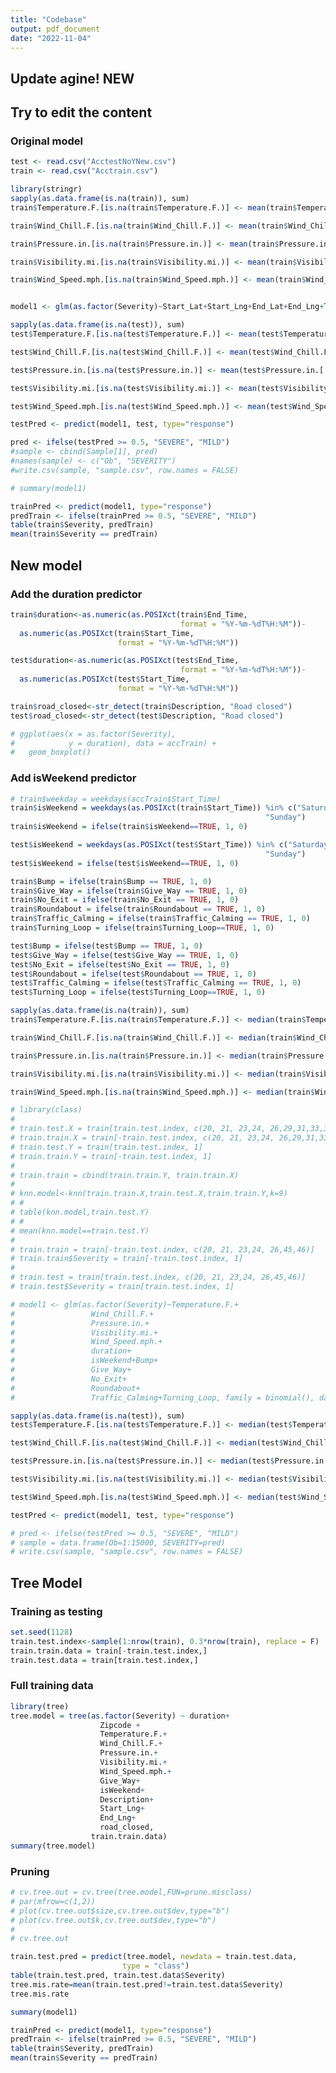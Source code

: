 ```yaml
---
title: "Codebase"
output: pdf_document
date: "2022-11-04"
---
```

## Update agine! NEW

## Try to edit the content

### Original model
```r
test <- read.csv("AcctestNoYNew.csv")
train <- read.csv("Acctrain.csv")
```

```r
library(stringr)
sapply(as.data.frame(is.na(train)), sum)
train$Temperature.F.[is.na(train$Temperature.F.)] <- mean(train$Temperature.F.[!is.na(train$Temperature.F.)])

train$Wind_Chill.F.[is.na(train$Wind_Chill.F.)] <- mean(train$Wind_Chill.F.[!is.na(train$Wind_Chill.F.)])

train$Pressure.in.[is.na(train$Pressure.in.)] <- mean(train$Pressure.in.[!is.na(train$Pressure.in.)])

train$Visibility.mi.[is.na(train$Visibility.mi.)] <- mean(train$Visibility.mi.[!is.na(train$Visibility.mi.)])

train$Wind_Speed.mph.[is.na(train$Wind_Speed.mph.)] <- mean(train$Wind_Speed.mph.[!is.na(train$Wind_Speed.mph.)])


model1 <- glm(as.factor(Severity)~Start_Lat+Start_Lng+End_Lat+End_Lng+Temperature.F.+Wind_Chill.F.+Pressure.in.+Visibility.mi.+Wind_Speed.mph., family = binomial(), data = train)

sapply(as.data.frame(is.na(test)), sum)
test$Temperature.F.[is.na(test$Temperature.F.)] <- mean(test$Temperature.F.[!is.na(test$Temperature.F.)])

test$Wind_Chill.F.[is.na(test$Wind_Chill.F.)] <- mean(test$Wind_Chill.F.[!is.na(test$Wind_Chill.F.)])

test$Pressure.in.[is.na(test$Pressure.in.)] <- mean(test$Pressure.in.[!is.na(test$Pressure.in.)])

test$Visibility.mi.[is.na(test$Visibility.mi.)] <- mean(test$Visibility.mi.[!is.na(test$Visibility.mi.)])

test$Wind_Speed.mph.[is.na(test$Wind_Speed.mph.)] <- mean(test$Wind_Speed.mph.[!is.na(test$Wind_Speed.mph.)])

testPred <- predict(model1, test, type="response")

pred <- ifelse(testPred >= 0.5, "SEVERE", "MILD")
#sample <- cbind(Sample[1], pred)
#names(sample) <- c("Ob", "SEVERITY")
#write.csv(sample, "sample.csv", row.names = FALSE)
```

```r
# summary(model1)
```

```r
trainPred <- predict(model1, type="response")
predTrain <- ifelse(trainPred >= 0.5, "SEVERE", "MILD")
table(train$Severity, predTrain)
mean(train$Severity == predTrain)
```


## New model

### Add the duration predictor
```r
train$duration<-as.numeric(as.POSIXct(train$End_Time,
                                      format = "%Y-%m-%dT%H:%M"))-
  as.numeric(as.POSIXct(train$Start_Time, 
                        format = "%Y-%m-%dT%H:%M"))

test$duration<-as.numeric(as.POSIXct(test$End_Time,
                                      format = "%Y-%m-%dT%H:%M"))-
  as.numeric(as.POSIXct(test$Start_Time, 
                        format = "%Y-%m-%dT%H:%M"))

train$road_closed<-str_detect(train$Description, "Road closed")
test$road_closed<-str_detect(test$Description, "Road closed")

# ggplot(aes(x = as.factor(Severity), 
#            y = duration), data = accTrain) + 
#   geom_boxplot()

```

### Add isWeekend predictor

```r
# train$weekday = weekdays(accTrain$Start_Time)
train$isWeekend = weekdays(as.POSIXct(train$Start_Time)) %in% c("Saturday",
                                                         "Sunday")
train$isWeekend = ifelse(train$isWeekend==TRUE, 1, 0)

test$isWeekend = weekdays(as.POSIXct(test$Start_Time)) %in% c("Saturday",
                                                         "Sunday")
test$isWeekend = ifelse(test$isWeekend==TRUE, 1, 0)
```


```r
train$Bump = ifelse(train$Bump == TRUE, 1, 0)
train$Give_Way = ifelse(train$Give_Way == TRUE, 1, 0)
train$No_Exit = ifelse(train$No_Exit == TRUE, 1, 0)
train$Roundabout = ifelse(train$Roundabout == TRUE, 1, 0)
train$Traffic_Calming = ifelse(train$Traffic_Calming == TRUE, 1, 0)
train$Turning_Loop = ifelse(train$Turning_Loop==TRUE, 1, 0)

test$Bump = ifelse(test$Bump == TRUE, 1, 0)
test$Give_Way = ifelse(test$Give_Way == TRUE, 1, 0)
test$No_Exit = ifelse(test$No_Exit == TRUE, 1, 0)
test$Roundabout = ifelse(test$Roundabout == TRUE, 1, 0)
test$Traffic_Calming = ifelse(test$Traffic_Calming == TRUE, 1, 0)
test$Turning_Loop = ifelse(test$Turning_Loop==TRUE, 1, 0)
```


```r
sapply(as.data.frame(is.na(train)), sum)
train$Temperature.F.[is.na(train$Temperature.F.)] <- median(train$Temperature.F.[!is.na(train$Temperature.F.)])

train$Wind_Chill.F.[is.na(train$Wind_Chill.F.)] <- median(train$Wind_Chill.F.[!is.na(train$Wind_Chill.F.)])

train$Pressure.in.[is.na(train$Pressure.in.)] <- median(train$Pressure.in.[!is.na(train$Pressure.in.)])

train$Visibility.mi.[is.na(train$Visibility.mi.)] <- median(train$Visibility.mi.[!is.na(train$Visibility.mi.)])

train$Wind_Speed.mph.[is.na(train$Wind_Speed.mph.)] <- median(train$Wind_Speed.mph.[!is.na(train$Wind_Speed.mph.)])

# library(class)
# 
# train.test.X = train[train.test.index, c(20, 21, 23,24, 26,29,31,33,35,38,40,45,46)]
# train.train.X = train[-train.test.index, c(20, 21, 23,24, 26,29,31,33,35,38,40,45,46)]
# train.test.Y = train[train.test.index, 1]
# train.train.Y = train[-train.test.index, 1]
# 
# train.train = cbind(train.train.Y, train.train.X)
# 
# knn.model<-knn(train.train.X,train.test.X,train.train.Y,k=9)
# #
# table(knn.model,train.test.Y)
# #
# mean(knn.model==train.test.Y)
# 
# train.train = train[-train.test.index, c(20, 21, 23,24, 26,45,46)]
# train.train$Severity = train[-train.test.index, 1]
# 
# train.test = train[train.test.index, c(20, 21, 23,24, 26,45,46)]
# train.test$Severity = train[train.test.index, 1]

# model1 <- glm(as.factor(Severity)~Temperature.F.+
#                 Wind_Chill.F.+
#                 Pressure.in.+
#                 Visibility.mi.+
#                 Wind_Speed.mph.+
#                 duration+
#                 isWeekend+Bump+
#                 Give_Way+
#                 No_Exit+
#                 Roundabout+
#                 Traffic_Calming+Turning_Loop, family = binomial(), data = train)

sapply(as.data.frame(is.na(test)), sum)
test$Temperature.F.[is.na(test$Temperature.F.)] <- median(test$Temperature.F.[!is.na(test$Temperature.F.)])

test$Wind_Chill.F.[is.na(test$Wind_Chill.F.)] <- median(test$Wind_Chill.F.[!is.na(test$Wind_Chill.F.)])

test$Pressure.in.[is.na(test$Pressure.in.)] <- median(test$Pressure.in.[!is.na(test$Pressure.in.)])

test$Visibility.mi.[is.na(test$Visibility.mi.)] <- median(test$Visibility.mi.[!is.na(test$Visibility.mi.)])

test$Wind_Speed.mph.[is.na(test$Wind_Speed.mph.)] <- median(test$Wind_Speed.mph.[!is.na(test$Wind_Speed.mph.)])

testPred <- predict(model1, test, type="response")

# pred <- ifelse(testPred >= 0.5, "SEVERE", "MILD")
# sample = data.frame(Ob=1:15000, SEVERITY=pred)
# write.csv(sample, "sample.csv", row.names = FALSE)
```


## Tree Model

### Training as testing
```r
set.seed(1128)
train.test.index<-sample(1:nrow(train), 0.3*nrow(train), replace = F)
train.train.data = train[-train.test.index,]
train.test.data = train[train.test.index,]
```

### Full training data
```r
library(tree)
tree.model = tree(as.factor(Severity) ~ duration+
                    Zipcode + 
                    Temperature.F.+
                    Wind_Chill.F.+
                    Pressure.in.+
                    Visibility.mi.+
                    Wind_Speed.mph.+
                    Give_Way+
                    isWeekend+
                    Description+
                    Start_Lng+
                    End_Lng+
                    road_closed,
                  train.train.data)
summary(tree.model)
```
### Pruning

```r
# cv.tree.out = cv.tree(tree.model,FUN=prune.misclass)
# par(mfrow=c(1,2))
# plot(cv.tree.out$size,cv.tree.out$dev,type="b")
# plot(cv.tree.out$k,cv.tree.out$dev,type="b")
# 
# cv.tree.out
```

```r
train.test.pred = predict(tree.model, newdata = train.test.data,
                         type = "class")
table(train.test.pred, train.test.data$Severity)
tree.mis.rate=mean(train.test.pred!=train.test.data$Severity)
tree.mis.rate
```




```r
summary(model1)
```

```r
trainPred <- predict(model1, type="response")
predTrain <- ifelse(trainPred >= 0.5, "SEVERE", "MILD")
table(train$Severity, predTrain)
mean(train$Severity == predTrain)
```
